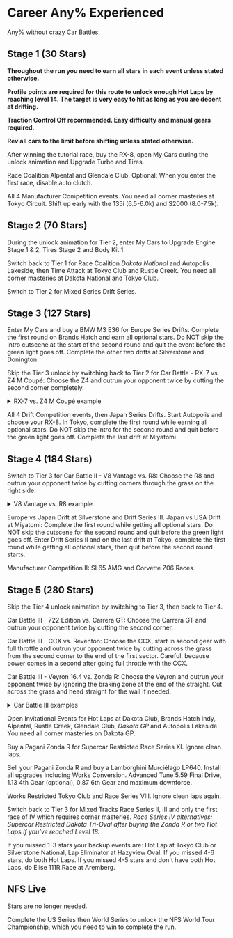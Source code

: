 # Career Any% Experienced

Any% without crazy Car Battles.


## Stage 1 (30 Stars)

**Throughout the run you need to earn all stars in each event unless stated otherwise.**

**Profile points are required for this route to unlock enough Hot Laps by reaching level 14. The target is very easy to hit as long as you are decent at drifting.**

**Traction Control Off recommended. Easy difficulty and manual gears required.**

**Rev all cars to the limit before shifting unless stated otherwise.**

After winning the tutorial race, buy the RX-8, open My Cars during the unlock animation and Upgrade Turbo and Tires.

Race Coalition Alpental and Glendale Club. Optional: When you enter the first race, disable auto clutch.

All 4 Manufacturer Competition events. You need all corner masteries at Tokyo Circuit. Shift up early with the 135i (6.5-6.0k) and S2000 (8.0-7.5k).

## Stage 2 (70 Stars)

During the unlock animation for Tier 2, enter My Cars to Upgrade Engine Stage 1 & 2, Tires Stage 2 and Body Kit 1.

Switch back to Tier 1 for Race Coalition *Dakota National* and Autopolis Lakeside, then Time Attack at Tokyo Club and Rustle Creek. You need all corner masteries at Dakota National and Tokyo Club.

Switch to Tier 2 for Mixed Series Drift Series.

## Stage 3 (127 Stars)

Enter My Cars and buy a BMW M3 E36 for Europe Series Drifts. Complete the first round on Brands Hatch and earn all optional stars. Do NOT skip the intro cutscene at the start of the second round and quit the event before the green light goes off. Complete the other two drifts at Silverstone and Donington.

Skip the Tier 3 unlock by switching back to Tier 2 for Car Battle - RX-7 vs. Z4 M Coupé: Choose the Z4 and outrun your opponent twice by cutting the second corner completely.

<details>
<summary>RX-7 vs. Z4 M Coupé example</summary>
<div class="container-169">
<iframe class="responsive-iframe" src="https://www.youtube.com/embed/uFJYn6Uz6fQ?si=puRRqeSXhSCSri5-&amp;clip=Ugkx_-R7HWYrNuPRdvB-7QWRWgh2p5AwILFh&amp;clipt=EIT4aBikkWs" title="YouTube video player" loading="lazy" frameBorder="0" allow="accelerometer; autoplay; clipboard-write; encrypted-media; gyroscope; picture-in-picture; web-share" referrerPolicy="strict-origin-when-cross-origin" allowFullScreen></iframe>
</div>
</details>

All 4 Drift Competition events, then Japan Series Drifts. Start Autopolis and choose your RX-8. In Tokyo, complete the first round while earning all optional stars. Do NOT skip the intro for the second round and quit before the green light goes off. Complete the last drift at Miyatomi.

## Stage 4 (184 Stars)

Switch to Tier 3 for Car Battle II - V8 Vantage vs. R8: Choose the R8 and outrun your opponent twice by cutting corners through the grass on the right side.

<details>
<summary>V8 Vantage vs. R8 example</summary>
<div class="container-169">
<iframe class="responsive-iframe" src="https://www.youtube.com/embed/LOEk7PvaAU4?si=38FX6QGnRt-ngM1F&amp;clip=UgkxK3lGH1aJvefvaC_1fqGZ8ohreApdWrKU&amp;clipt=ELy_iAIY_PeKAg" title="YouTube video player" loading="lazy" frameBorder="0" allow="accelerometer; autoplay; clipboard-write; encrypted-media; gyroscope; picture-in-picture; web-share" referrerPolicy="strict-origin-when-cross-origin" allowFullScreen></iframe>
</div>
</details>

Europe vs Japan Drift at Silverstone and Drift Series III. Japan vs USA Drift at Miyatomi: Complete the first round while getting all optional stars. Do NOT skip the cutscene for the second round and quit before the green light goes off. Enter Drift Series II and on the last drift at Tokyo, complete the first round while getting all optional stars, then quit before the second round starts.

Manufacturer Competition II: SL65 AMG and Corvette Z06 Races.

## Stage 5 (280 Stars)

Skip the Tier 4 unlock animation by switching to Tier 3, then back to Tier 4.

Car Battle III - 722 Edition vs. Carrera GT: Choose the Carrera GT and outrun your opponent twice by cutting the second corner.

Car Battle III - CCX vs. Reventón: Choose the CCX, start in second gear with full throttle and outrun your opponent twice by cutting across the grass from the second corner to the end of the first sector. Careful, because power comes in a second after going full throttle with the CCX.

Car Battle III - Veyron 16.4 vs. Zonda R: Choose the Veyron and outrun your opponent twice by ignoring the braking zone at the end of the straight. Cut across the grass and head straight for the wall if needed.

<details>
<summary>Car Battle III examples</summary>
  <Tabs>
    <TabItem value="clip1" label="722 Edition vs. Carrera GT">
<div class="container-169">
<iframe class="responsive-iframe" src="https://www.youtube.com/embed/LOEk7PvaAU4?si=d0DHbsrX5hpG-Qyl&amp;clip=Ugkx2a5-ZtIr5DAqhxQQwm1LV2jR6QoHtG6R&amp;clipt=ELTu-QIYtOj7Ag" title="YouTube video player" loading="lazy" frameBorder="0" allow="accelerometer; autoplay; clipboard-write; encrypted-media; gyroscope; picture-in-picture; web-share" referrerPolicy="strict-origin-when-cross-origin" allowFullScreen></iframe>
</div>
	</TabItem>
    <TabItem value="clip2" label="CCX vs. Reventón">
<div class="container-169">
<iframe class="responsive-iframe" src="https://www.youtube.com/embed/LOEk7PvaAU4?si=ZsiZ7QmJWYkMuOaD&amp;clip=UgkxSa8jwbbXbBYWpN5uvgnhO6LYLzF4e8fi&amp;clipt=EODF_wIY-LeBAw" title="YouTube video player" loading="lazy" frameBorder="0" allow="accelerometer; autoplay; clipboard-write; encrypted-media; gyroscope; picture-in-picture; web-share" referrerPolicy="strict-origin-when-cross-origin" allowFullScreen></iframe>
</div>
	</TabItem>
    <TabItem value="clip3" label="Veyron 16.4 vs. Zonda R">
<div class="container-169">
<iframe class="responsive-iframe" src="https://www.youtube.com/embed/uFJYn6Uz6fQ?si=L0K9aLK7_oa-ZDU9&amp;clip=UgkxnQA7bcA_wsU9-t5P-sSvJZjEfpEzGGpm&amp;clipt=EMDRxAMY-OLGAw" title="YouTube video player" loading="lazy" frameBorder="0" allow="accelerometer; autoplay; clipboard-write; encrypted-media; gyroscope; picture-in-picture; web-share" referrerPolicy="strict-origin-when-cross-origin" allowFullScreen></iframe>
</div>
	</TabItem>
  </Tabs>
</details>

Open Invitational Events for Hot Laps at Dakota Club, Brands Hatch Indy, Alpental, Rustle Creek, Glendale Club, *Dakota GP* and Autopolis Lakeside. You need all corner masteries on Dakota GP.

Buy a Pagani Zonda R for Supercar Restricted Race Series XI. Ignore clean laps.

Sell your Pagani Zonda R and buy a Lamborghini Murciélago LP640. Install all upgrades including Works Conversion. Advanced Tune 5.59 Final Drive, 1.13 4th Gear (optional), 0.87 6th Gear and maximum downforce.

Works Restricted Tokyo Club and Race Series VIII. Ignore clean laps again.

Switch back to Tier 3 for Mixed Tracks Race Series II, III and only the first race of IV which requires corner masteries. *Race Series IV alternatives: Supercar Restricted Dakota Tri-Oval after buying the Zonda R or two Hot Laps if you've reached Level 18.*

If you missed 1-3 stars your backup events are: Hot Lap at Tokyo Club or Silverstone National, Lap Eliminator at Hazyview Oval. If you missed 4-6 stars, do both Hot Laps. If you missed 4-5 stars and don't have both Hot Laps, do Elise 111R Race at Aremberg.

## NFS Live

Stars are no longer needed.

Complete the US Series then World Series to unlock the NFS World Tour Championship, which you need to win to complete the run.
